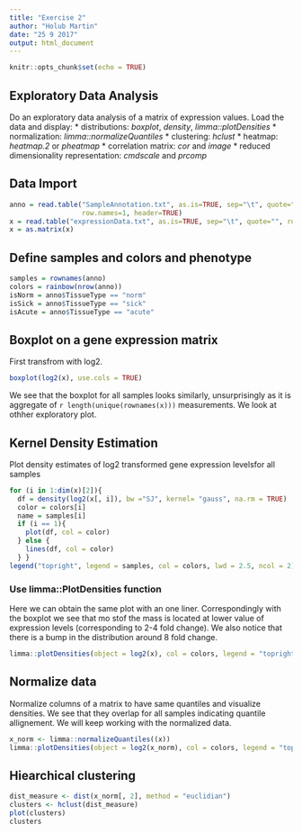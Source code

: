 ```yaml
---
title: "Exercise 2"
author: "Holub Martin"
date: "25 9 2017"
output: html_document
---
```


```r
knitr::opts_chunk$set(echo = TRUE)
```

## Exploratory Data Analysis

Do an exploratory data analysis of a matrix of expression values. Load the data and display:
* distributions: *boxplot*, *density*, *limma::plotDensities*
* normalization: *limma::normalizeQuantiles*
* clustering: *hclust*
* heatmap: *heatmap.2* or *pheatmap*
* correlation matrix: *cor* and *image*
* reduced dimensionality representation: *cmdscale* and *prcomp*


## Data Import
```r
anno = read.table("SampleAnnotation.txt", as.is=TRUE, sep="\t", quote="",
                  row.names=1, header=TRUE)
x = read.table("expressionData.txt", as.is=TRUE, sep="\t", quote="", row.names=1, header=TRUE, check.names = FALSE)
x = as.matrix(x)
```

## Define samples and colors and phenotype
```r
samples = rownames(anno)
colors = rainbow(nrow(anno))
isNorm = anno$TissueType == "norm"
isSick = anno$TissueType == "sick"
isAcute = anno$TissueType == "acute"
```
## Boxplot on a gene expression matrix

First transfrom with log2.

```r
boxplot(log2(x), use.cols = TRUE)
```

We see that the boxplot for all samples looks similarly, unsurprisingly as it is aggregate of `r length(unique(rownames(x)))` measurements. We look at othher exploratory plot.

## Kernel Density Estimation
Plot density estimates of log2 transformed gene expression levelsfor all samples
```r
for (i in 1:dim(x)[2]){
  df = density(log2(x[, i]), bw ="SJ", kernel= "gauss", na.rm = TRUE)
  color = colors[i]
  name = samples[i]
  if (i == 1){
    plot(df, col = color)
  } else {
    lines(df, col = color)
  } }
legend("topright", legend = samples, col = colors, lwd = 2.5, ncol = 2)
```

### Use limma::PlotDensities function
Here we can obtain the same plot with an one liner.
Correspondingly with the boxplot we see that mo stof the mass is located at lower value of expression levels (corresponding to 2-4 fold change). We also notice that there is a bump in the distribution around 8 fold change.
```r
limma::plotDensities(object = log2(x), col = colors, legend = "topright")
```
## Normalize data

Normalize columns of a matrix to have same quantiles and visualize densities. We see that they overlap for all samples indicating quantile allignement. We will keep working with the normalized data.

```r
x_norm <- limma::normalizeQuantiles((x))
limma::plotDensities(object = log2(x_norm), col = colors, legend = "topright")
```

## Hiearchical clustering
```r
dist_measure <- dist(x_norm[, 2], method = "euclidian")
clusters <- hclust(dist_measure)
plot(clusters)
clusters
```